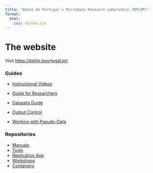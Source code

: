 ```yaml
---
title: "Banco de Portugal's Microdata Research Laboratory (BPLIM)"
format: 
  html:
    css: styles.css
---
```


# The website

Visit [https://bplim.bportugal.pt/](https://bplim.bportugal.pt/).

:::{.grid}
::: {.g-col-6}

### Guides

- [Instructional Videos](https://bplim.github.io/Manuals/)

- [Guide for Researchers](https://bplim.github.io/Manuals/Guides/01_Guide_for_Researchers)
- [Datasets Guide](https://bplim.github.io/Manuals/Guides/02_BPLIM_Datasets_Guide)
- [Output Control](https://bplim.github.io/Manuals/Guides/06_Output_Control)
- [Working with Pseudo-Data](https://bplim.github.io/Manuals/Guides/07_Working_with_Pseudo-Data)

:::
::: {.g-col-6}

### Repositories

- [Manuals](https://github.com/BPLIM/Manuals)
- [Tools](https://github.com/BPLIM/Tools)
- [Replication App](https://github.com/BPLIM/ReplicationApp)
- [Workshops](https://github.com/BPLIM/Workshops)
- [Containers](https://github.com/BPLIM/Containers)

:::
:::
